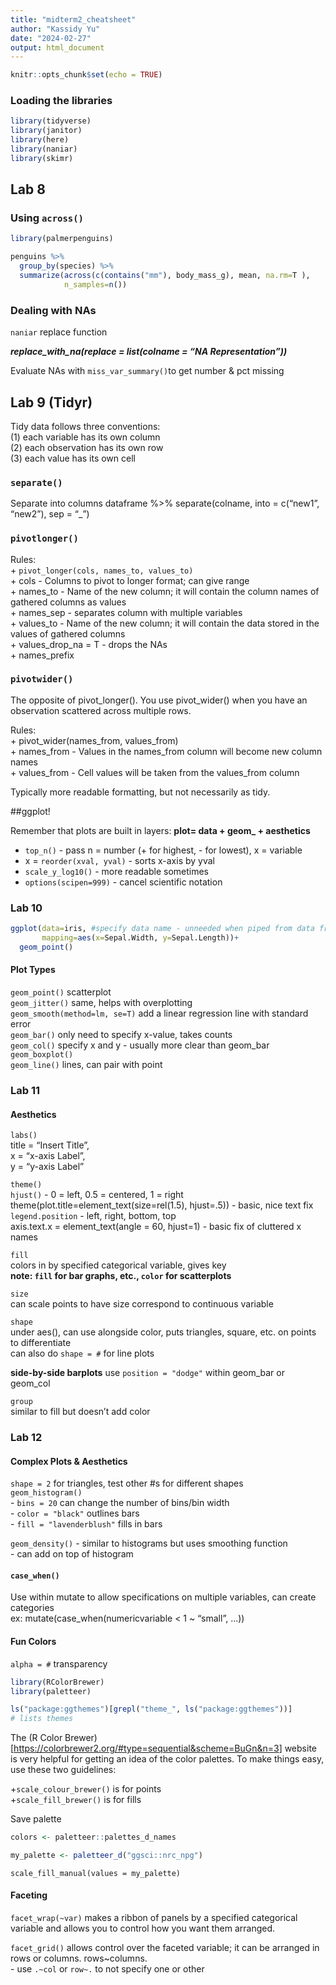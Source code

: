 ```yaml
---
title: "midterm2_cheatsheet"
author: "Kassidy Yu"
date: "2024-02-27"
output: html_document
---
```


```r
knitr::opts_chunk$set(echo = TRUE)
```

### Loading the libraries

```r
library(tidyverse)
library(janitor)
library(here)
library(naniar)
library(skimr)
```

## Lab 8

### Using `across()`

```r
library(palmerpenguins)
```

```r
penguins %>% 
  group_by(species) %>% 
  summarize(across(c(contains("mm"), body_mass_g), mean, na.rm=T ),
            n_samples=n())
```

### Dealing with NAs

`naniar` replace function

***replace_with_na(replace = list(colname = "NA Representation"))***

Evaluate NAs with `miss_var_summary()`to get number & pct missing

## Lab 9 (Tidyr)

Tidy data follows three conventions:\
(1) each variable has its own column\
(2) each observation has its own row\
(3) each value has its own cell

### `separate()`

Separate into columns dataframe %\>% separate(colname, into = c("new1", "new2"), sep = "\_")

### `pivotlonger()`

Rules:\
+ `pivot_longer(cols, names_to, values_to)`\
+ cols - Columns to pivot to longer format; can give range\
+ names_to - Name of the new column; it will contain the column names of gathered columns as values\
+ names_sep - separates column with multiple variables\
+ values_to - Name of the new column; it will contain the data stored in the values of gathered columns\
+ values_drop_na = T - drops the NAs\
+ names_prefix

### `pivotwider()`

The opposite of pivot_longer(). You use pivot_wider() when you have an observation scattered across multiple rows.

Rules:\
+ pivot_wider(names_from, values_from)\
+ names_from - Values in the names_from column will become new column names\
+ values_from - Cell values will be taken from the values_from column\

Typically more readable formatting, but not necessarily as tidy.

##ggplot!

Remember that plots are built in layers: **plot= data + geom\_ + aesthetics**

-   `top_n()` - pass n = number (+ for highest, - for lowest), x = variable\
-   x = `reorder(xval, yval)` - sorts x-axis by yval\
-   `scale_y_log10()` - more readable sometimes\
-   `options(scipen=999)` - cancel scientific notation

### Lab 10

```r
ggplot(data=iris, #specify data name - unneeded when piped from data frame 
       mapping=aes(x=Sepal.Width, y=Sepal.Length))+
  geom_point()
```

#### Plot Types

`geom_point()` scatterplot\
`geom_jitter()` same, helps with overplotting\
`geom_smooth(method=lm, se=T)` add a linear regression line with standard error\
`geom_bar()` only need to specify x-value, takes counts\
`geom_col()` specify x and y - usually more clear than geom_bar\
`geom_boxplot()`\
`geom_line()` lines, can pair with point\

### Lab 11

#### Aesthetics

`labs()`\
title = "Insert Title",\
x = "x-axis Label",\
y = "y-axis Label"\

`theme()`\
`hjust()` - 0 = left, 0.5 = centered, 1 = right\
theme(plot.title=element_text(size=rel(1.5), hjust=.5)) - basic, nice text fix\
`legend.position` - left, right, bottom, top\
axis.text.x = element_text(angle = 60, hjust=1) - basic fix of cluttered x names\

`fill`\
colors in by specified categorical variable, gives key\
**note: `fill` for bar graphs, etc., `color` for scatterplots**

`size`\
can scale points to have size correspond to continuous variable\

`shape`\
under aes(), can use alongside color, puts triangles, square, etc. on points to differentiate\
can also do `shape = #` for line plots

**side-by-side barplots** use `position = "dodge"` within geom_bar or geom_col\

`group`\
similar to fill but doesn't add color\

### Lab 12

#### Complex Plots & Aesthetics

`shape = 2` for triangles, test other #s for different shapes\
`geom_histogram()`\
- `bins = 20` can change the number of bins/bin width\
- `color = "black"` outlines bars\
- `fill = "lavenderblush"` fills in bars\

`geom_density()` - similar to histograms but uses smoothing function\
- can add on top of histogram\

#### `case_when()`

Use within mutate to allow specifications on multiple variables, can create categories\
ex: mutate(case_when(numericvariable \< 1 \~ "small", ...))

#### Fun Colors

`alpha = #` transparency

```r
library(RColorBrewer)
library(paletteer)
```

```r
ls("package:ggthemes")[grepl("theme_", ls("package:ggthemes"))]
# lists themes
```

The (R Color Brewer)[<https://colorbrewer2.org/#type=sequential&scheme=BuGn&n=3>] website is very helpful for getting an idea of the color palettes. To make things easy, use these two guidelines:

\+`scale_colour_brewer()` is for points\
+`scale_fill_brewer()` is for fills\

Save palette

```r
colors <- paletteer::palettes_d_names

my_palette <- paletteer_d("ggsci::nrc_npg")

```

`scale_fill_manual(values = my_palette)`

#### Faceting

`facet_wrap(~var)` makes a ribbon of panels by a specified categorical variable and allows you to control how you want them arranged.\

`facet_grid()` allows control over the faceted variable; it can be arranged in rows or columns. rows\~columns.\
- use `.~col` or `row~.` to not specify one or other\
